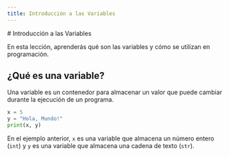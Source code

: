 ```yaml
---
title: Introducción a las Variables
---
```



<CourseLayout sections={sections}>
# Introducción a las Variables

En esta lección, aprenderás qué son las variables y cómo se utilizan en programación.

## ¿Qué es una variable?

Una variable es un contenedor para almacenar un valor que puede cambiar durante la ejecución de un programa.

```python
x = 5
y = "Hola, Mundo!"
print(x, y)
```

En el ejemplo anterior, `x` es una variable que almacena un número entero (`int`) y `y` es una variable que almacena una cadena de texto (`str`).

</CourseLayout>
